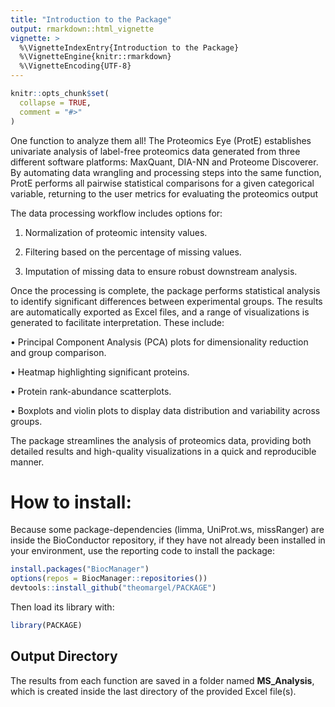 ```yaml
---
title: "Introduction to the Package"
output: rmarkdown::html_vignette
vignette: >
  %\VignetteIndexEntry{Introduction to the Package}
  %\VignetteEngine{knitr::rmarkdown}
  %\VignetteEncoding{UTF-8}
---
```


```r
knitr::opts_chunk$set(
  collapse = TRUE,
  comment = "#>"
)
```

One function to analyze them all! The Proteomics Eye (ProtE) establishes univariate analysis of label-free proteomics data generated from three different software platforms: MaxQuant, DIA-NN and Proteome Discoverer. By automating data wrangling and processing steps into the same function, ProtE performs all pairwise statistical comparisons for a given categorical variable, returning to the user  metrics for evaluating the proteomics output

The data processing workflow includes options for:

1.	Normalization of proteomic intensity values.

2.	Filtering based on the percentage of missing values.

3.	Imputation of missing data to ensure robust downstream analysis.

Once the processing is complete, the package performs statistical analysis to identify significant differences between experimental groups. The results are automatically exported as Excel files, and a range of visualizations is generated to facilitate interpretation. These include:

•	Principal Component Analysis (PCA) plots for dimensionality reduction and group comparison.

•	Heatmap highlighting significant proteins.

•	Protein rank-abundance scatterplots.

•	Boxplots and violin plots to display data distribution and variability across groups.

The package streamlines the analysis of proteomics data, providing both detailed results and high-quality visualizations in a quick and reproducible manner.

# How to install: 

Because some package-dependencies (limma, UniProt.ws, missRanger) are inside the BioConductor repository, if they have not already been installed in your environment, use the reporting code to install the package:
```r
install.packages("BiocManager")
options(repos = BiocManager::repositories())
devtools::install_github("theomargel/PACKAGE")
```

Then load its library with:

```r
library(PACKAGE)
```

## Output Directory

The results from each function are saved in a folder named **MS_Analysis**, which is created inside the last directory of the provided Excel file(s).

